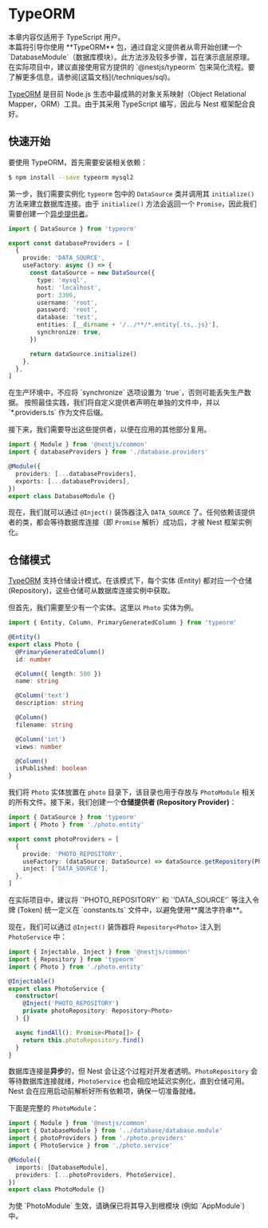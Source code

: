 # TypeORM

<CalloutInfo>
  <div>本章内容仅适用于 TypeScript 用户。</div>
</CalloutInfo>

<CalloutInfo type="warning">
  本篇将引导你使用 **TypeORM** 包，通过自定义提供者从零开始创建一个
  `DatabaseModule`（数据库模块）。此方法涉及较多步骤，旨在演示底层原理。在实际项目中，建议直接使用官方提供的
  `@nestjs/typeorm` 包来简化流程。要了解更多信息，请参阅[这篇文档](/techniques/sql)。
</CalloutInfo>

[TypeORM](https://github.com/typeorm/typeorm) 是目前 Node.js 生态中最成熟的对象关系映射（Object Relational Mapper，ORM）工具。由于其采用 TypeScript 编写，因此与 Nest 框架配合良好。

## 快速开始

要使用 TypeORM，首先需要安装相关依赖：

```bash
$ npm install --save typeorm mysql2
```

第一步，我们需要实例化 `typeorm` 包中的 `DataSource` 类并调用其 `initialize()` 方法来建立数据库连接。由于 `initialize()` 方法会返回一个 `Promise`，因此我们需要创建一个[异步提供者](/fundamentals/async-components)。

```ts filename='database.providers.ts'
import { DataSource } from 'typeorm'

export const databaseProviders = [
  {
    provide: 'DATA_SOURCE',
    useFactory: async () => {
      const dataSource = new DataSource({
        type: 'mysql',
        host: 'localhost',
        port: 3306,
        username: 'root',
        password: 'root',
        database: 'test',
        entities: [__dirname + '/../**/*.entity{.ts,.js}'],
        synchronize: true,
      })

      return dataSource.initialize()
    },
  },
]
```

<CalloutInfo type="warning">
  在生产环境中，不应将 `synchronize` 选项设置为 `true`，否则可能丢失生产数据。
</CalloutInfo>

<CalloutInfo>
  按照最佳实践，我们将自定义提供者声明在单独的文件中，并以 `*.providers.ts` 作为文件后缀。
</CalloutInfo>

接下来，我们需要导出这些提供者，以便在应用的其他部分复用。

```ts filename='database.module.ts'
import { Module } from '@nestjs/common'
import { databaseProviders } from './database.providers'

@Module({
  providers: [...databaseProviders],
  exports: [...databaseProviders],
})
export class DatabaseModule {}
```

现在，我们就可以通过 `@Inject()` 装饰器注入 `DATA_SOURCE` 了。任何依赖该提供者的类，都会等待数据库连接（即 `Promise` 解析）成功后，才被 Nest 框架实例化。

## 仓储模式

[TypeORM](https://github.com/typeorm/typeorm) 支持仓储设计模式。在该模式下，每个实体 (Entity) 都对应一个仓储 (Repository)，这些仓储可从数据库连接实例中获取。

但首先，我们需要至少有一个实体。这里以 `Photo` 实体为例。

```ts filename='photo.entity.ts'
import { Entity, Column, PrimaryGeneratedColumn } from 'typeorm'

@Entity()
export class Photo {
  @PrimaryGeneratedColumn()
  id: number

  @Column({ length: 500 })
  name: string

  @Column('text')
  description: string

  @Column()
  filename: string

  @Column('int')
  views: number

  @Column()
  isPublished: boolean
}
```

我们将 `Photo` 实体放置在 `photo` 目录下，该目录也用于存放与 `PhotoModule` 相关的所有文件。接下来，我们创建一个**仓储提供者 (Repository Provider)**：

```ts filename='photo.providers.ts'
import { DataSource } from 'typeorm'
import { Photo } from './photo.entity'

export const photoProviders = [
  {
    provide: 'PHOTO_REPOSITORY',
    useFactory: (dataSource: DataSource) => dataSource.getRepository(Photo),
    inject: ['DATA_SOURCE'],
  },
]
```

<CalloutInfo type="warning">
  在实际项目中，建议将 `'PHOTO_REPOSITORY'` 和 `'DATA_SOURCE'` 等注入令牌 (Token) 统一定义在
  `constants.ts` 文件中，以避免使用**魔法字符串**。
</CalloutInfo>

现在，我们可以通过 `@Inject()` 装饰器将 `Repository<Photo>` 注入到 `PhotoService` 中：

```ts filename='photo.service.ts'
import { Injectable, Inject } from '@nestjs/common'
import { Repository } from 'typeorm'
import { Photo } from './photo.entity'

@Injectable()
export class PhotoService {
  constructor(
    @Inject('PHOTO_REPOSITORY')
    private photoRepository: Repository<Photo>
  ) {}

  async findAll(): Promise<Photo[]> {
    return this.photoRepository.find()
  }
}
```

数据库连接是**异步**的，但 Nest 会让这个过程对开发者透明。`PhotoRepository` 会等待数据库连接就绪，`PhotoService` 也会相应地延迟实例化，直到仓储可用。Nest 会在应用启动前解析好所有依赖项，确保一切准备就绪。

下面是完整的 `PhotoModule`：

```ts filename='photo.module.ts'
import { Module } from '@nestjs/common'
import { DatabaseModule } from '../database/database.module'
import { photoProviders } from './photo.providers'
import { PhotoService } from './photo.service'

@Module({
  imports: [DatabaseModule],
  providers: [...photoProviders, PhotoService],
})
export class PhotoModule {}
```

<CalloutInfo>
  <div>为使 `PhotoModule` 生效，请确保已将其导入到根模块 (例如 `AppModule`) 中。</div>
</CalloutInfo>
